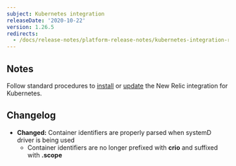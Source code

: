 ```yaml
---
subject: Kubernetes integration
releaseDate: '2020-10-22'
version: 1.26.5
redirects:
  - /docs/release-notes/platform-release-notes/kubernetes-integration-release-notes/new-relic-integration-kubernetes-1265
---
```


## Notes

Follow standard procedures to [install](https://docs.newrelic.com/docs/integrations/host-integrations/host-integrations-list/kubernetes-monitoring-integration#install) or [update](https://docs.newrelic.com/docs/integrations/host-integrations/host-integrations-list/kubernetes-monitoring-integration#update) the New Relic integration for Kubernetes.

## Changelog

* **Changed:** Container identifiers are properly parsed when systemD driver is being used
  * Container identifiers are no longer prefixed with **crio** and suffixed with **.scope**
